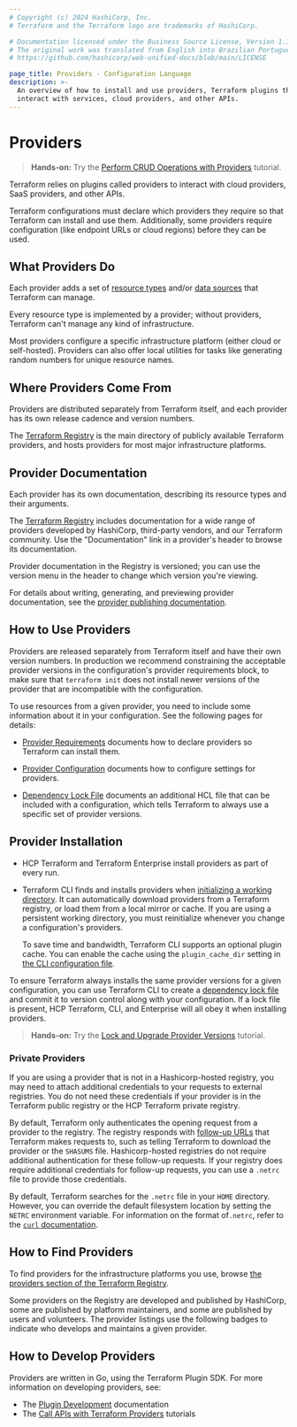 ```yaml
---
# Copyright (c) 2024 HashiCorp, Inc.
# Terraform and the Terraform logo are trademarks of HashiCorp.

# Documentation licensed under the Business Source License, Version 1.1.
# The original work was translated from English into Brazilian Portuguese.
# https://github.com/hashicorp/web-unified-docs/blob/main/LICENSE

page_title: Providers - Configuration Language
description: >-
  An overview of how to install and use providers, Terraform plugins that
  interact with services, cloud providers, and other APIs.
---
```


# Providers

> **Hands-on:** Try the [Perform CRUD Operations with Providers](/terraform/tutorials/configuration-language/provider-use?utm_source=WEBSITE&utm_medium=WEB_IO&utm_offer=ARTICLE_PAGE&utm_content=DOCS) tutorial.

Terraform relies on plugins called providers to interact with cloud providers,
SaaS providers, and other APIs.

Terraform configurations must declare which providers they require so that
Terraform can install and use them. Additionally, some providers require
configuration (like endpoint URLs or cloud regions) before they can be used.

## What Providers Do

Each provider adds a set of [resource types](/terraform/language/resources)
and/or [data sources](/terraform/language/data-sources) that Terraform can
manage.

Every resource type is implemented by a provider; without providers, Terraform
can't manage any kind of infrastructure.

Most providers configure a specific infrastructure platform (either cloud or
self-hosted). Providers can also offer local utilities for tasks like
generating random numbers for unique resource names.

## Where Providers Come From

Providers are distributed separately from Terraform itself, and each provider
has its own release cadence and version numbers.

The [Terraform Registry](https://registry.terraform.io/browse/providers)
is the main directory of publicly available Terraform providers, and hosts
providers for most major infrastructure platforms.

## Provider Documentation

Each provider has its own documentation, describing its resource
types and their arguments.

The [Terraform Registry](https://registry.terraform.io/browse/providers)
includes documentation for a wide range of providers developed by HashiCorp, third-party vendors, and our Terraform community. Use the
"Documentation" link in a provider's header to browse its documentation.

Provider documentation in the Registry is versioned; you can use the version
menu in the header to change which version you're viewing.

For details about writing, generating, and previewing provider documentation,
see the [provider publishing documentation](/terraform/registry/providers/docs).

## How to Use Providers

Providers are released separately from Terraform itself and have their own version numbers. In production we recommend constraining the acceptable provider versions in the configuration's provider requirements block, to make sure that `terraform init` does not install newer versions of the provider that are incompatible with the configuration.

To use resources from a given provider, you need to include some information
about it in your configuration. See the following pages for details:

- [Provider Requirements](/terraform/language/providers/requirements)
  documents how to declare providers so Terraform can install them.

- [Provider Configuration](/terraform/language/providers/configuration)
  documents how to configure settings for providers.

- [Dependency Lock File](/terraform/language/files/dependency-lock)
  documents an additional HCL file that can be included with a configuration,
  which tells Terraform to always use a specific set of provider versions.

## Provider Installation

- HCP Terraform and Terraform Enterprise install providers as part of every run.

- Terraform CLI finds and installs providers when
  [initializing a working directory](/terraform/cli/init). It can
  automatically download providers from a Terraform registry, or load them from
  a local mirror or cache. If you are using a persistent working directory, you
  must reinitialize whenever you change a configuration's providers.

  To save time and bandwidth, Terraform CLI supports an optional plugin
  cache. You can enable the cache using the `plugin_cache_dir` setting in
  [the CLI configuration file](/terraform/cli/config/config-file).

To ensure Terraform always installs the same provider versions for a given
configuration, you can use Terraform CLI to create a
[dependency lock file](/terraform/language/files/dependency-lock)
and commit it to version control along with your configuration. If a lock file
is present, HCP Terraform, CLI, and Enterprise will all obey it when
installing providers.

> **Hands-on:** Try the [Lock and Upgrade Provider Versions](/terraform/tutorials/configuration-language/provider-versioning?utm_source=WEBSITE&utm_medium=WEB_IO&utm_offer=ARTICLE_PAGE&utm_content=DOCS) tutorial.

### Private Providers

If you are using a provider that is not in a Hashicorp-hosted registry, you may
need to attach additional credentials to your requests to external registries.
You do not need these credentials if your provider is in the Terraform public
registry or the HCP Terraform private registry.

By default, Terraform only authenticates the opening request from a provider to
the registry. The registry responds with
[follow-up URLs](/terraform/internals/provider-registry-protocol#find-a-provider-package)
that Terraform makes requests to, such as telling Terraform to download the
provider or the `SHASUMS` file. Hashicorp-hosted registries do not require
additional authentication for these follow-up requests. If your registry does
require additional credentials for follow-up requests, you can use a `.netrc`
file to provide those credentials.

By default, Terraform searches for the `.netrc` file in your `HOME` directory.
However, you can override the default filesystem location by setting the `NETRC`
environment variable. For information on the format of`.netrc`, refer to the
[`curl` documentation](https://everything.curl.dev/usingcurl/netrc).

## How to Find Providers

To find providers for the infrastructure platforms you use, browse
[the providers section of the Terraform Registry](https://registry.terraform.io/browse/providers).

Some providers on the Registry are developed and published by HashiCorp, some
are published by platform maintainers, and some are published by users and
volunteers. The provider listings use the following badges to indicate who
develops and maintains a given provider.

<ProviderTable />
<p></p>

## How to Develop Providers

Providers are written in Go, using the Terraform Plugin SDK. For more
information on developing providers, see:

- The [Plugin Development](/terraform/plugin) documentation
- The [Call APIs with Terraform Providers](/terraform/tutorials/providers-plugin-framework?utm_source=WEBSITE&utm_medium=WEB_IO&utm_offer=ARTICLE_PAGE&utm_content=DOCS) tutorials
